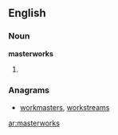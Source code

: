 ==English==

===Noun===
'''masterworks'''

# {{plural of|[[masterwork]]}}

===Anagrams===
* [[workmasters#English|workmasters]], [[workstreams#English|workstreams]]

[[ar:masterworks]]